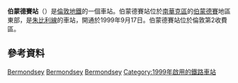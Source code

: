 {{noteTA
|1=zh-cn:银禧线; zh-hk:銀禧線; zh-tw:朱比利線}}
{{expand|time=2016-02-29T16:04:28+00:00}}

{{Infobox London station
| name = 伯蒙德賽<br />Bermondsey|symbol=underground
| image_name = Bermondsey station building.JPG
| caption = Entrance on Jamaica Road
| manager = [[倫敦地鐵|倫敦地鐵]]
| fare_zone = 2
| locale = [[伯蒙德賽|伯蒙德賽]]
| borough = [[南華克區|南華克區]]
| original         = [[London_Regional_Transport|London Regional Transport]]
| events1 = 啟用
| years1 = 1999
| platforms=2
<!--| tubeexits06=5.824
| tubeexits07= {{increase}} 6.560
| tubeexits08= {{increase}} 6.650
| tubeexits09= {{decrease}} 6.378-->
| access  = yes
| access_note = <ref>{{citation step free tube map}}</ref>
|latitude={{decdeg|51|29|53|N|4}}
|longitude={{decdeg|0|03|50|W|4}}
}}
'''伯蒙德賽站'''（{{lang-en|Bermondsey tube station}}）是[[倫敦地鐵|倫敦地鐵]]的一個車站。伯蒙德賽站位於[[南華克區|南華克區]]的[[伯蒙德賽|伯蒙德賽]]地區東部，是[[朱比利線|朱比利線]]的車站，開通於1999年9月17日。伯蒙德賽站位於倫敦第2收費區。

{{commons category|Bermondsey tube station}}

==參考資料==
{{reflist}}

{{倫敦地鐵銀禧線}}

[[Category:銀禧線車站|Bermondsey]]
[[Category:南華克區鐵路車站|Bermondsey]]
[[Category:倫敦通宵地鐵車站|Bermondsey]]
[[Category:1999年啟用的鐵路車站|Category:1999年啟用的鐵路車站]]